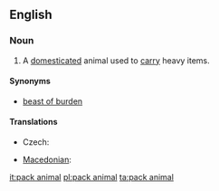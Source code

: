 ==English==
===Noun===
{{en-noun|sg=[[pack]] [[animal]]}}
# A [[domesticated]] animal used to [[carry]] heavy items.

====Synonyms====
*[[beast of burden]]

====Translations====
{{trans-top|animal used  to carry heavy items}}
* Czech: {{t-|cs|soumar|m}}
{{trans-mid}}
* [[Macedonian]]: {{t|mk|товарно животно|n|tr=tóvarno žívotno|sc=Cyrl|xs=Macedonian}}
{{trans-bottom}}

[[it:pack animal]]
[[pl:pack animal]]
[[ta:pack animal]]